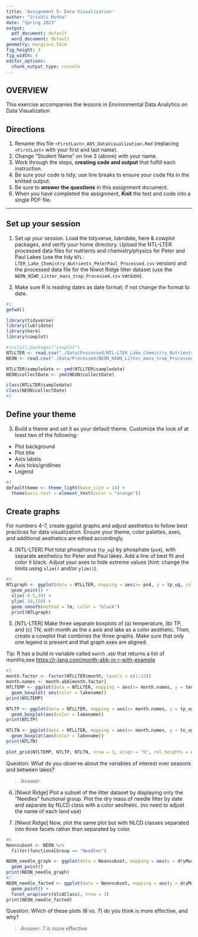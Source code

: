 ```yaml
---
title: 'Assignment 5: Data Visualization'
author: "Srishti Mutha"
date: "Spring 2023"
output:
  pdf_document: default
  word_document: default
geometry: margin=2.54cm
fig_height: 3
fig_width: 4
editor_options:
  chunk_output_type: console
---
```


## OVERVIEW

This exercise accompanies the lessons in Environmental Data Analytics on Data Visualization 

## Directions
1.  Rename this file `<FirstLast>_A05_DataVisualization.Rmd` (replacing `<FirstLast>` with your first and last name).
2. Change "Student Name" on line 3 (above) with your name.
3. Work through the steps, **creating code and output** that fulfill each instruction.
4. Be sure your code is tidy; use line breaks to ensure your code fits in the knitted output.
5. Be sure to **answer the questions** in this assignment document.
6. When you have completed the assignment, **Knit** the text and code into a single PDF file.

---

## Set up your session 

1. Set up your session. Load the tidyverse, lubridate, here & cowplot packages, and verify your home directory. Upload the NTL-LTER processed data files for nutrients and chemistry/physics for Peter and Paul Lakes (use the tidy `NTL-LTER_Lake_Chemistry_Nutrients_PeterPaul_Processed.csv` version) and the processed data file for the Niwot Ridge litter dataset (use the `NEON_NIWO_Litter_mass_trap_Processed.csv` version). 

2. Make sure R is reading dates as date format; if not change the format to date.

```r

#1 
getwd()

library(tidyverse)
library(lubridate)
library(here)
library(cowplot)

#install.packages("cowplot")
NTLLTER <- read.csv("./Data/Processed/NTL-LTER_Lake_Chemistry_Nutrients_PeterPaul_Processed.csv", stringsAsFactors = TRUE)
NEON <- read.csv("./Data/Processed/NEON_NIWO_Litter_mass_trap_Processed.csv", stringsAsFactors = TRUE)

NTLLTER$sampledate <- ymd(NTLLTER$sampledate)
NEON$collectDate <- ymd(NEON$collectDate)

class(NTLLTER$sampledate)
class(NEON$collectDate)
#2 

```
## Define your theme
3. Build a theme and set it as your default theme. Customize the look of at least two of the following: 
 * Plot background
 * Plot title
 * Axis labels
 * Axis ticks/gridlines
 * Legend

```r
#3
defaulttheme <- theme_light(base_size = 14) +
  theme(axis.text = element_text(color = "orange"))
```

## Create graphs
For numbers 4-7, create ggplot graphs and adjust aesthetics to follow best practices for data visualization. Ensure your theme, color palettes, axes, and additional aesthetics are edited accordingly.

4. [NTL-LTER] Plot total phosphorus (`tp_ug`) by phosphate (`po4`), with separate aesthetics for Peter and Paul lakes. Add a line of best fit and color it black. Adjust your axes to hide extreme values (hint: change the limits using `xlim()` and/or `ylim()`).

```r
#4 
NTLgraph <- ggplot(data = NTLLTER, mapping = aes(x= po4, y = tp_ug, color = lakename)) +
  geom_point() + 
  xlim(-0.5,50) +
  ylim(-10,150) +
  geom_smooth(method = lm, color = "black")
  print(NTLgraph)
```


5. [NTL-LTER] Make three separate boxplots of (a) temperature, (b) TP, and (c) TN, with month as the x axis and lake as a color aesthetic. Then, create a cowplot that combines the three graphs. Make sure that only one legend is present and that graph axes are aligned. 

Tip: R has a build in variable called `month.abb` that returns a list of months;see <https://r-lang.com/month-abb-in-r-with-example>

```r
#5 
month.factor <- factor(NTLLTER$month, levels = c(1:12))
month.names <- month.abb[month.factor]
NTLTEMP <- ggplot(data = NTLLTER, mapping = aes(x= month.names, y = temperature_C)) +
  geom_boxplot( aes(color = lakename))
print(NTLTEMP)

NTLTP <- ggplot(data = NTLLTER, mapping = aes(x= month.names, y = tp_ug)) +
  geom_boxplot(aes(color = lakename))
print(NTLTP)

NTLTN <- ggplot(data = NTLLTER, mapping = aes(x= month.names, y = tn_ug)) +
  geom_boxplot(aes(color = lakename))
print(NTLTN)

plot_grid(NTLTEMP, NTLTP, NTLTN, nrow = 3, align = "h", rel_heights = c(1,2) )
```

Question: What do you observe about the variables of interest over seasons and between lakes? 

> Answer: 

6. [Niwot Ridge] Plot a subset of the litter dataset by displaying only the "Needles" functional group. Plot the dry mass of needle litter by date and separate by NLCD class with a color aesthetic. (no need to adjust the name of each land use)

7. [Niwot Ridge] Now, plot the same plot but with NLCD classes separated into three facets rather than separated by color. 

```r
#6
Neonsubset <- NEON %>%
  filter(functionalGroup == "Needles") 

NEON_needle_graph <- ggplot(data = Neonsubset, mapping = aes(y = dryMass, x = collectDate, color = nlcdClass)) +
  geom_point()
print(NEON_needle_graph)
#7
NEON_needle_facted <- ggplot(data = Neonsubset, mapping = aes(y = dryMass, x = collectDate)) +
  geom_point() +
  facet_wrap(vars(nlcdClass), nrow = 2)
print(NEON_needle_facted)

```
Question: Which of these plots (6 vs. 7) do you think is more effective, and why? 

> Answer: 7 is more effective